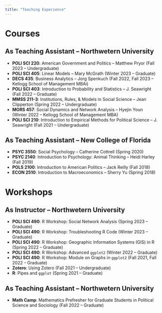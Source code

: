 ```yaml
---
title: "Teaching Experience"
---
```




# Courses

## As Teaching Assistant -- Northwetern University

- **POLI SCI 220**: American Government and Politics – Matthew Pryor (Fall 2023 – Undergraduate)
- **POLI SCI 405**: Linear Models – Mary McGrath (Winter 2023 – Graduate)
- **DECS 435**: Business Analytics – Jorg Spenkuch (Fall 2022, Fall 2023 – Kellogg School of Management MBAi)
- **POLI SCI 403**: Introduction to Probability and Statistics – J. Seawright (Fall 2022 – Graduate)
- **MMSS 211-3**: Institutions, Rules, & Models in Social Science – Jean Clipperton (Spring 2022 – Undergraduate)
- **MORS 457**: Social Dynamics and Network Analysis – Hyejin Youn (Winter 2022 – Kellogg
School of Management MBA)
- **POLI SCI 210**: Introduction to Empirical Methods for Political Science – J. Seawright (Fall 2021 – Undergraduate)

## As Teaching Assistant -- New College of Florida

- **PSYC 3550**: Social Psychology – Catherine Cottrell (Spring 2020)
- **PSYC 2140**: Introduction to Psychology: Animal Thinking – Heidi Harley (Fall 2019)
- **POLS 2100**: Introduction to American Politics – Jack Reilly (Fall 2018)
- **ECON 2510**: Introduction to Macroeconomics – Sherry Yu (Spring 2018)

# Workshops

## As Instructor -- Northwetern University

- **POLI SCI 490**: R Workshop: Social Network Analysis (Spring 2023 – Graduate)
- **POLI SCI 490**: R Workshop: Troubleshooting R Code (Winter 2023 – Graduate)
- **POLI SCI 490**: R Workshop: Geographic Information Systems (GIS) in R (Spring 2022 – Graduate)
- **POLI SCI 490**: R Workshop: Advanced `ggplot2` (Winter 2022 – Graduate)
- **POLI SCI 490**: R Workshop: Module on Graphs in `ggplot2` (Fall 2021, Fall 2022 – Graduate)
- **Zotero**: Using Zotero (Fall 2021 – Undergraduate)
- **R**: Pipes and `ggplot` (Spring 2021 – Graduate)

## As Teaching Assistant -- Northwetern University

- **Math Camp**: Mathematics Prefresher for Graduate Students in Political Science and Sociology (Fall 2022 – Graduate)





